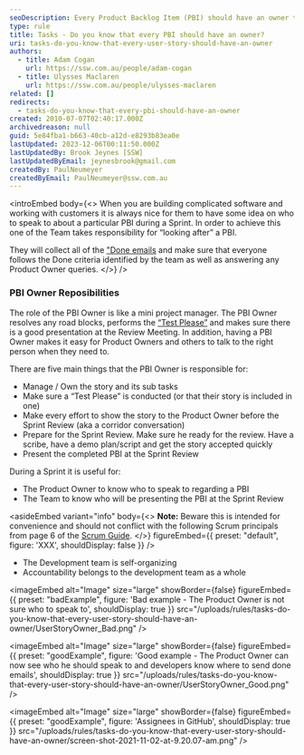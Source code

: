 ```yaml
---
seoDescription: Every Product Backlog Item (PBI) should have an owner to facilitate communication and clear accountability during a Sprint.
type: rule
title: Tasks - Do you know that every PBI should have an owner?
uri: tasks-do-you-know-that-every-user-story-should-have-an-owner
authors:
  - title: Adam Cogan
    url: https://ssw.com.au/people/adam-cogan
  - title: Ulysses Maclaren
    url: https://ssw.com.au/people/ulysses-maclaren
related: []
redirects:
  - tasks-do-you-know-that-every-pbi-should-have-an-owner
created: 2010-07-07T02:40:17.000Z
archivedreason: null
guid: 5e84fba1-b663-40cb-a12d-e8293b83ea0e
lastUpdated: 2023-12-06T00:11:50.000Z
lastUpdatedBy: Brook Jeynes [SSW]
lastUpdatedByEmail: jeynesbrook@gmail.com
createdBy: PaulNeumeyer
createdByEmail: PaulNeumeyer@ssw.com.au
---
```


<introEmbed
  body={<>
When you are building complicated software and working with customers it is always nice for them to have some idea on who to speak to about a particular PBI during a Sprint. In order to achieve this one of the Team takes responsibility for “looking after” a PBI.

They will collect all of the ["Done emails](/dones-do-you-reply-done-and-delete-the-original-email) and make sure that everyone follows the Done criteria identified by the team as well as answering any Product Owner queries.
  </>}
/>
### PBI Owner Reposibilities

The role of the PBI Owner is like a mini project manager. The PBI Owner resolves any road blocks, performs the [“Test Please”](/done-do-you-know-when-to-do-a-test-please-in-scrum) and makes sure there is a good presentation at the Review Meeting. In addition, having a PBI Owner makes it easy for Product Owners and others to talk to the right person when they need to.

There are five main things that the PBI Owner is responsible for:

- Manage / Own the story and its sub tasks
- Make sure a “Test Please” is conducted (or that their story is included in one)
- Make every effort to show the story to the Product Owner before the Sprint Review (aka a corridor conversation)
- Prepare for the Sprint Review. Make sure he ready for the review. Have a scribe, have a demo plan/script and get the story accepted quickly
- Present the completed PBI at the Sprint Review

During a Sprint it is useful for:

- The Product Owner to know who to speak to regarding a PBI
- The Team to know who will be presenting the PBI at the Sprint Review

<asideEmbed
  variant="info"
  body={<>
    **Note:** Beware this is intended for convenience and should not conflict with the following Scrum principals from page 6 of the [Scrum Guide](/getting-started-have-you-read-the-scrum-guide).
  </>}
  figureEmbed={{
    preset: "default",
    figure: 'XXX',
    shouldDisplay: false
  }}
/>

- The Development team is self-organizing
- Accountability belongs to the development team as a whole

<imageEmbed
  alt="Image"
  size="large"
  showBorder={false}
  figureEmbed={{
    preset: "badExample",
    figure: 'Bad example - The Product Owner is not sure who to speak to',
    shouldDisplay: true
  }}
  src="/uploads/rules/tasks-do-you-know-that-every-user-story-should-have-an-owner/UserStoryOwner_Bad.png"
/>

<imageEmbed
  alt="Image"
  size="large"
  showBorder={false}
  figureEmbed={{
    preset: "goodExample",
    figure: 'Good example - The Product Owner can now see who he should speak to and developers know where to send done emails',
    shouldDisplay: true
  }}
  src="/uploads/rules/tasks-do-you-know-that-every-user-story-should-have-an-owner/UserStoryOwner_Good.png"
/>

<imageEmbed
  alt="Image"
  size="large"
  showBorder={false}
  figureEmbed={{
    preset: "goodExample",
    figure: 'Assignees in GitHub',
    shouldDisplay: true
  }}
  src="/uploads/rules/tasks-do-you-know-that-every-user-story-should-have-an-owner/screen-shot-2021-11-02-at-9.20.07-am.png"
/>
